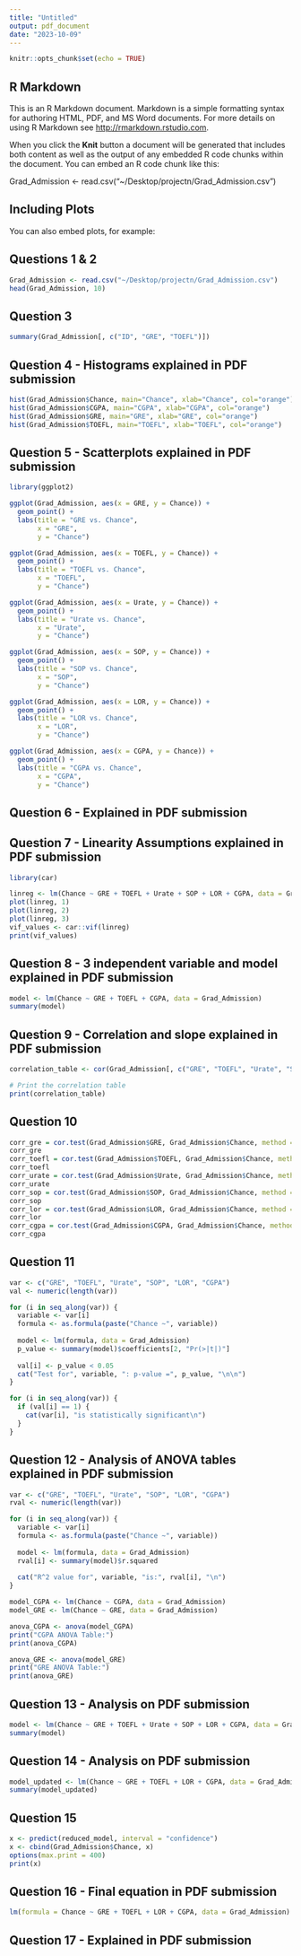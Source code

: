 ```yaml
---
title: "Untitled"
output: pdf_document
date: "2023-10-09"
---
```


```r
knitr::opts_chunk$set(echo = TRUE)
```

## R Markdown

This is an R Markdown document. Markdown is a simple formatting syntax for authoring HTML, PDF, and MS Word documents. For more details on using R Markdown see <http://rmarkdown.rstudio.com>.

When you click the **Knit** button a document will be generated that includes both content as well as the output of any embedded R code chunks within the document. You can embed an R code chunk like this:

Grad_Admission <- read.csv("~/Desktop/projectn/Grad_Admission.csv")

## Including Plots

You can also embed plots, for example:

## Questions 1 & 2
```r
Grad_Admission <- read.csv("~/Desktop/projectn/Grad_Admission.csv")
head(Grad_Admission, 10)


```

## Question 3
```r
summary(Grad_Admission[, c("ID", "GRE", "TOEFL")])

```
## Question 4 - Histograms explained in PDF submission
```r


hist(Grad_Admission$Chance, main="Chance", xlab="Chance", col="orange")
hist(Grad_Admission$CGPA, main="CGPA", xlab="CGPA", col="orange")
hist(Grad_Admission$GRE, main="GRE", xlab="GRE", col="orange")
hist(Grad_Admission$TOEFL, main="TOEFL", xlab="TOEFL", col="orange")


```


## Question 5 - Scatterplots explained in PDF submission
```r
library(ggplot2)

ggplot(Grad_Admission, aes(x = GRE, y = Chance)) +
  geom_point() +
  labs(title = "GRE vs. Chance",
       x = "GRE",
       y = "Chance")

ggplot(Grad_Admission, aes(x = TOEFL, y = Chance)) +
  geom_point() +
  labs(title = "TOEFL vs. Chance",
       x = "TOEFL",
       y = "Chance")

ggplot(Grad_Admission, aes(x = Urate, y = Chance)) +
  geom_point() +
  labs(title = "Urate vs. Chance",
       x = "Urate",
       y = "Chance")

ggplot(Grad_Admission, aes(x = SOP, y = Chance)) +
  geom_point() +
  labs(title = "SOP vs. Chance",
       x = "SOP",
       y = "Chance")

ggplot(Grad_Admission, aes(x = LOR, y = Chance)) +
  geom_point() +
  labs(title = "LOR vs. Chance",
       x = "LOR",
       y = "Chance")

ggplot(Grad_Admission, aes(x = CGPA, y = Chance)) +
  geom_point() +
  labs(title = "CGPA vs. Chance",
       x = "CGPA",
       y = "Chance")
```
## Question 6 - Explained in PDF submission

## Question 7 - Linearity Assumptions explained in PDF submission
```r
library(car)

linreg <- lm(Chance ~ GRE + TOEFL + Urate + SOP + LOR + CGPA, data = Grad_Admission)
plot(linreg, 1)
plot(linreg, 2)
plot(linreg, 3)
vif_values <- car::vif(linreg)
print(vif_values)

```

## Question 8 - 3 independent variable and model explained in PDF submission

```r
model <- lm(Chance ~ GRE + TOEFL + CGPA, data = Grad_Admission)
summary(model)

```

## Question 9 - Correlation and slope explained in PDF submission
```r
correlation_table <- cor(Grad_Admission[, c("GRE", "TOEFL", "Urate", "SOP", "LOR", "CGPA", "Chance")])

# Print the correlation table
print(correlation_table)

```
## Question 10
```r
corr_gre = cor.test(Grad_Admission$GRE, Grad_Admission$Chance, method = 'pearson')
corr_gre
corr_toefl = cor.test(Grad_Admission$TOEFL, Grad_Admission$Chance, method = 'pearson')
corr_toefl
corr_urate = cor.test(Grad_Admission$Urate, Grad_Admission$Chance, method = 'pearson')
corr_urate
corr_sop = cor.test(Grad_Admission$SOP, Grad_Admission$Chance, method = 'pearson')
corr_sop
corr_lor = cor.test(Grad_Admission$LOR, Grad_Admission$Chance, method = 'pearson')
corr_lor
corr_cgpa = cor.test(Grad_Admission$CGPA, Grad_Admission$Chance, method = 'pearson')
corr_cgpa
```

## Question 11
```r
var <- c("GRE", "TOEFL", "Urate", "SOP", "LOR", "CGPA")
val <- numeric(length(var))

for (i in seq_along(var)) {
  variable <- var[i]
  formula <- as.formula(paste("Chance ~", variable))
  
  model <- lm(formula, data = Grad_Admission)
  p_value <- summary(model)$coefficients[2, "Pr(>|t|)"]
  
  val[i] <- p_value < 0.05
  cat("Test for", variable, ": p-value =", p_value, "\n\n")
}

for (i in seq_along(var)) {
  if (val[i] == 1) {
    cat(var[i], "is statistically significant\n")
  }
}

```

## Question 12 - Analysis of ANOVA tables explained in PDF submission
```r
var <- c("GRE", "TOEFL", "Urate", "SOP", "LOR", "CGPA")
rval <- numeric(length(var))

for (i in seq_along(var)) {
  variable <- var[i]
  formula <- as.formula(paste("Chance ~", variable))
  
  model <- lm(formula, data = Grad_Admission)
  rval[i] <- summary(model)$r.squared
  
  cat("R^2 value for", variable, "is:", rval[i], "\n")
}

model_CGPA <- lm(Chance ~ CGPA, data = Grad_Admission)
model_GRE <- lm(Chance ~ GRE, data = Grad_Admission)

anova_CGPA <- anova(model_CGPA)
print("CGPA ANOVA Table:")
print(anova_CGPA)

anova_GRE <- anova(model_GRE)
print("GRE ANOVA Table:")
print(anova_GRE)

```


## Question 13 - Analysis on PDF submission
```r

model <- lm(Chance ~ GRE + TOEFL + Urate + SOP + LOR + CGPA, data = Grad_Admission)
summary(model)

```


## Question 14 - Analysis on PDF submission
```r

model_updated <- lm(Chance ~ GRE + TOEFL + LOR + CGPA, data = Grad_Admission)
summary(model_updated)

```

## Question 15
```r
x <- predict(reduced_model, interval = "confidence")
x <- cbind(Grad_Admission$Chance, x)
options(max.print = 400)
print(x)

```
## Question 16 - Final equation in PDF submission
```r

lm(formula = Chance ~ GRE + TOEFL + LOR + CGPA, data = Grad_Admission)

```
## Question 17 - Explained in PDF submission